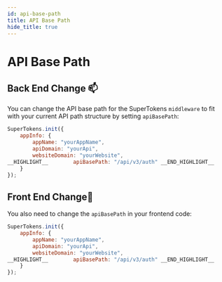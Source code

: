 ```yaml
---
id: api-base-path
title: API Base Path
hide_title: true
---
```


# API Base Path

## Back End Change 📫

You can change the API base path for the SuperTokens `middleware` to fit with your current API path structure by setting `apiBasePath`:

<!--DOCUSAURUS_CODE_TABS-->
```js
SuperTokens.init({
    appInfo: {
        appName: "yourAppName",
        apiDomain: "yourApi",
        websiteDomain: "yourWebsite",
__HIGHLIGHT__        apiBasePath: "/api/v3/auth" __END_HIGHLIGHT__
    }
});
```
<!--END_DOCUSAURUS_CODE_TABS-->

## Front End Change🚪

You also need to change the `apiBasePath` in your frontend code:

<!--DOCUSAURUS_CODE_TABS-->
```js
SuperTokens.init({
    appInfo: {
        appName: "yourAppName",
        apiDomain: "yourApi",
        websiteDomain: "yourWebsite",
__HIGHLIGHT__        apiBasePath: "/api/v3/auth" __END_HIGHLIGHT__
    }
});
```
<!--END_DOCUSAURUS_CODE_TABS-->


